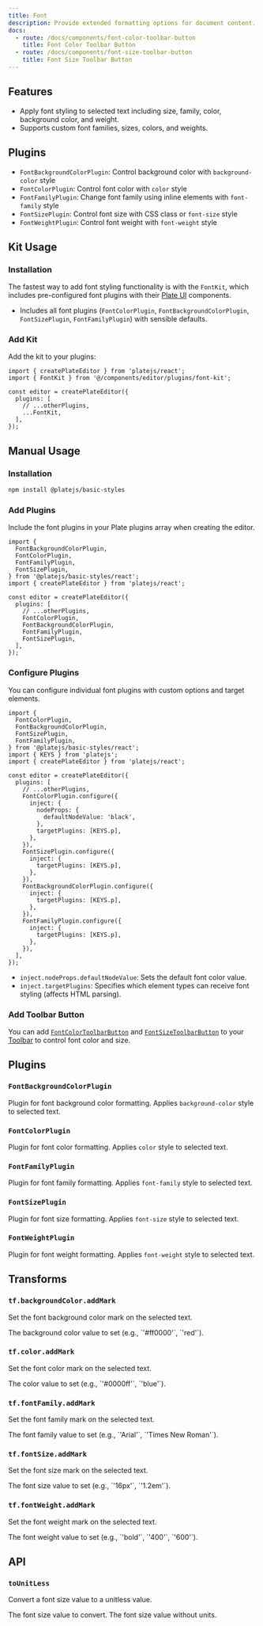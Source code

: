```yaml
---
title: Font
description: Provide extended formatting options for document content.
docs:
  - route: /docs/components/font-color-toolbar-button
    title: Font Color Toolbar Button
  - route: /docs/components/font-size-toolbar-button
    title: Font Size Toolbar Button
---
```


<ComponentPreview name="font-demo" />

<PackageInfo>

## Features

- Apply font styling to selected text including size, family, color, background color, and weight.
- Supports custom font families, sizes, colors, and weights.

## Plugins

- `FontBackgroundColorPlugin`: Control background color with `background-color` style
- `FontColorPlugin`: Control font color with `color` style
- `FontFamilyPlugin`: Change font family using inline elements with `font-family` style
- `FontSizePlugin`: Control font size with CSS class or `font-size` style
- `FontWeightPlugin`: Control font weight with `font-weight` style

</PackageInfo>

## Kit Usage

<Steps>

### Installation

The fastest way to add font styling functionality is with the `FontKit`, which includes pre-configured font plugins with their [Plate UI](/docs/installation/plate-ui) components.

<ComponentSource name="font-kit" />

- Includes all font plugins (`FontColorPlugin`, `FontBackgroundColorPlugin`, `FontSizePlugin`, `FontFamilyPlugin`) with sensible defaults.

### Add Kit

Add the kit to your plugins:

```tsx
import { createPlateEditor } from 'platejs/react';
import { FontKit } from '@/components/editor/plugins/font-kit';

const editor = createPlateEditor({
  plugins: [
    // ...otherPlugins,
    ...FontKit,
  ],
});
```

</Steps>

## Manual Usage

<Steps>

### Installation

```bash
npm install @platejs/basic-styles
```

### Add Plugins

Include the font plugins in your Plate plugins array when creating the editor.

```tsx
import {
  FontBackgroundColorPlugin,
  FontColorPlugin,
  FontFamilyPlugin,
  FontSizePlugin,
} from '@platejs/basic-styles/react';
import { createPlateEditor } from 'platejs/react';

const editor = createPlateEditor({
  plugins: [
    // ...otherPlugins,
    FontColorPlugin,
    FontBackgroundColorPlugin,
    FontFamilyPlugin,
    FontSizePlugin,
  ],
});
```

### Configure Plugins

You can configure individual font plugins with custom options and target elements.

```tsx
import {
  FontColorPlugin,
  FontBackgroundColorPlugin,
  FontSizePlugin,
  FontFamilyPlugin,
} from '@platejs/basic-styles/react';
import { KEYS } from 'platejs';
import { createPlateEditor } from 'platejs/react';

const editor = createPlateEditor({
  plugins: [
    // ...otherPlugins,
    FontColorPlugin.configure({
      inject: {
        nodeProps: {
          defaultNodeValue: 'black',
        },
        targetPlugins: [KEYS.p],
      },
    }),
    FontSizePlugin.configure({
      inject: {
        targetPlugins: [KEYS.p],
      },
    }),
    FontBackgroundColorPlugin.configure({
      inject: {
        targetPlugins: [KEYS.p],
      },
    }),
    FontFamilyPlugin.configure({
      inject: {
        targetPlugins: [KEYS.p],
      },
    }),
  ],
});
```

- `inject.nodeProps.defaultNodeValue`: Sets the default font color value.
- `inject.targetPlugins`: Specifies which element types can receive font styling (affects HTML parsing).

### Add Toolbar Button

You can add [`FontColorToolbarButton`](/docs/components/font-color-toolbar-button) and [`FontSizeToolbarButton`](/docs/components/font-size-toolbar-button) to your [Toolbar](/docs/toolbar) to control font color and size.

</Steps>

## Plugins

### `FontBackgroundColorPlugin`

Plugin for font background color formatting. Applies `background-color` style to selected text.

### `FontColorPlugin`

Plugin for font color formatting. Applies `color` style to selected text.

### `FontFamilyPlugin`

Plugin for font family formatting. Applies `font-family` style to selected text.

### `FontSizePlugin`

Plugin for font size formatting. Applies `font-size` style to selected text.

### `FontWeightPlugin`

Plugin for font weight formatting. Applies `font-weight` style to selected text.

## Transforms

### `tf.backgroundColor.addMark`

Set the font background color mark on the selected text.

<API name="tf.backgroundColor.addMark">
<APIParameters>
  <APIItem name="value" type="string">
    The background color value to set (e.g., `'#ff0000'`, `'red'`).
  </APIItem>
</APIParameters>
</API>

### `tf.color.addMark`

Set the font color mark on the selected text.

<API name="tf.color.addMark">
<APIParameters>
  <APIItem name="value" type="string">
    The color value to set (e.g., `'#0000ff'`, `'blue'`).
  </APIItem>
</APIParameters>
</API>

### `tf.fontFamily.addMark`

Set the font family mark on the selected text.

<API name="tf.fontFamily.addMark">
<APIParameters>
  <APIItem name="value" type="string">
    The font family value to set (e.g., `'Arial'`, `'Times New Roman'`).
  </APIItem>
</APIParameters>
</API>

### `tf.fontSize.addMark`

Set the font size mark on the selected text.

<API name="tf.fontSize.addMark">
<APIParameters>
  <APIItem name="value" type="string">
    The font size value to set (e.g., `'16px'`, `'1.2em'`).
  </APIItem>
</APIParameters>
</API>

### `tf.fontWeight.addMark`

Set the font weight mark on the selected text.

<API name="tf.fontWeight.addMark">
<APIParameters>
  <APIItem name="value" type="string">
    The font weight value to set (e.g., `'bold'`, `'400'`, `'600'`).
  </APIItem>
</APIParameters>
</API>

## API

### `toUnitLess`

Convert a font size value to a unitless value.

<API name="toUnitLess">
<APIParameters>
  <APIItem name="fontSize" type="string">
    The font size value to convert.
  </APIItem>
</APIParameters>

<APIReturns type="string">
  The font size value without units.
</APIReturns>
</API>

